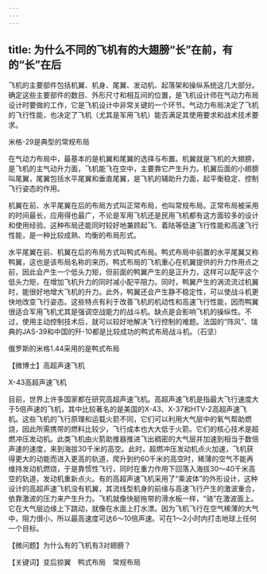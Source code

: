 ```yaml
---
---
---
```

title: 为什么不同的飞机有的大翅膀“长”在前，有的“长”在后
---




飞机的主要部件包括机翼、机身、尾翼、发动机、起落架和操纵系统这几大部分。确定这些主要部件的数目、外形尺寸和相互间的位置，是飞机设计师在气动力布局设计时要做的工作，它是飞机设计中非常关键的一个环节。气动力布局决定了飞机的飞行性能，也决定了飞机（尤其是军用飞机）能否满足其使用要求和战术技术要求。

米格-29是典型的常规布局



在气动力布局中，最基本的是机翼和尾翼的选择与布置。机翼就是飞机的大翅膀，是飞机的主气动升力面，飞机能飞在空中，主要靠它产生升力。机翼后面的小翅膀叫尾翼，尾翼包括水平尾翼和垂直尾翼，是飞机的辅助升力面，起平衡稳定、控制飞行姿态的作用。

机翼在前、水平尾翼在后的布局方式叫正常布局，也叫常规布局。正常布局被采用的时间最长，应用得也最广，不论是军用飞机还是民用飞机都有这方面较多的设计和使用经验。这种布局还能同时较好地兼顾起飞、着陆等低速飞行性能和高速飞行性能，是一种比较成熟、均衡的布局形式。

水平尾翼在前、机翼在后的布局方式叫鸭式布局。鸭式布局中前置的水平尾翼又称鸭翼，这也是该布局名称的来历。鸭式布局的飞机重心在机翼提供的升力作用点之前，因此会产生一个低头力矩，但前面的鸭翼产生的是正升力，这样可以配平这个低头力矩，在增加飞机升力的同时减小配平阻力。同时，鸭翼产生的涡流流过机翼时，能很好地增大飞机的升力。此外，鸭翼还会产生静不稳定性，可以使战斗机更快地改变飞行姿态。这些特点有利于改善飞机的机动性和高速飞行性能，因而鸭翼很适合军用飞机尤其是强调空战能力的战斗机。缺点是会影响飞机的操纵性。不过，使用主动控制技术后，就可以较好地解决飞行控制的难题。法国的“阵风”、瑞典的JAS-39和中国的歼-10都是比较成功的鸭式布局战斗机。（石坚）

俄罗斯的米格1.44采用的是鸭式布局





【微博士】高超声速飞机

X-43高超声速飞机



目前，世界上许多国家都在研究高超声速飞机。高超声速飞机是指最大飞行速度大于5倍声速的飞机，其中比较著名的是美国的X-43、X-37和HTV-2高超声速飞机。这些飞机的飞行原理和运载火箭不同，它们可以利用大气层中的氧气帮助燃烧，因此所需携带的燃料比较少，飞行成本也大大低于火箭。它们的核心技术是超燃冲压发动机。此类飞机由火箭助推器推进飞出稠密的大气层并加速到相当于数倍声速的速度，来到海拔30千米的高空。此时，超燃冲压发动机点火加速，飞机获得更大的动能而进入更高的轨道，爬升到约60千米的高空时，稀薄的空气不能再维持发动机燃烧，于是靠惯性飞行，同时在重力作用下回落入海拔30～40千米高空的轨道，发动机重新点火。有的高超声速飞机采用了“乘波体”的外形设计，这种设计的高超声速飞机没有机翼，其流线型机身的前缘与高速飞行产生的激波重合，依靠激波的压力来产生升力。飞机就像快艇拖带的滑水板一样，“骑”在激波面上。它在大气层边缘上下跳动，就像在水面上打水漂。因为飞机飞行在空气稀薄的大气中，阻力很小，所以最高速度可达6～10倍声速。可在1～2小时内打击地球上任何一个目标。

【微问题】为什么有的飞机有3对翅膀？

【关键词】变后掠翼　鸭式布局　常规布局